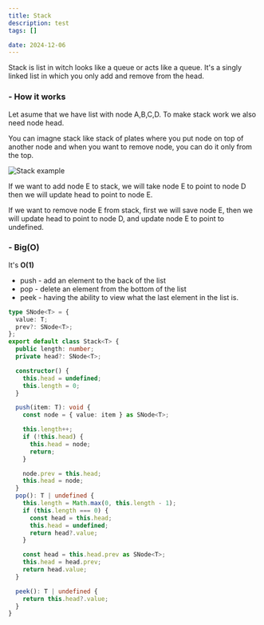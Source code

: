 ```yaml
---
title: Stack
description: test
tags: []

date: 2024-12-06
---
```


Stack is list in witch looks like a queue or acts like a queue.
It's a singly linked list in which you only add and remove from the head.

<h3 className="text-lg font-semibold">- How it works</h3>

Let asume that we have list with node A,B,C,D. To make stack work we also need node head.

You can imagne stack like stack of plates where you put node on top of another node and when you want to remove node, you can do it only from the top.

<img
  src="/static/images/algorithms/stack-base.png"
  alt="Stack example"
  className="my-6"
/>

If we want to add node E to stack, we will take node E to point to node D then we will update head to point to node E.

If we want to remove node E from stack, first we will save node E, then we will update head to point to node D, and update node E to point to undefined.

<h3 className="text-lg font-semibold mt-7">- Big(O)</h3>

It's **O(1)**

- push - add an element to the back of the list
- pop - delete an element from the bottom of the list
- peek - having the ability to view what the last element in the list is.

```ts
type SNode<T> = {
  value: T;
  prev?: SNode<T>;
};
export default class Stack<T> {
  public length: number;
  private head?: SNode<T>;

  constructor() {
    this.head = undefined;
    this.length = 0;
  }

  push(item: T): void {
    const node = { value: item } as SNode<T>;

    this.length++;
    if (!this.head) {
      this.head = node;
      return;
    }

    node.prev = this.head;
    this.head = node;
  }
  pop(): T | undefined {
    this.length = Math.max(0, this.length - 1);
    if (this.length === 0) {
      const head = this.head;
      this.head = undefined;
      return head?.value;
    }

    const head = this.head.prev as SNode<T>;
    this.head = head.prev;
    return head.value;
  }

  peek(): T | undefined {
    return this.head?.value;
  }
}
```
